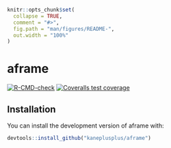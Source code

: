 <!-- README.md is generated from README.Rmd. Please edit that file -->

```r
knitr::opts_chunk$set(
  collapse = TRUE,
  comment = "#>",
  fig.path = "man/figures/README-",
  out.width = "100%"
)
```

# aframe

<!-- badges: start -->
[![R-CMD-check](https://github.com/kaneplusplus/aframe/workflows/R-CMD-check/badge.svg)](https://github.com/kaneplusplus/aframe/actions)
[![Coveralls test coverage](https://coveralls.io/repos/github/kaneplusplus/aframe/badge.svg)](https://coveralls.io/r/kaneplusplus/aframe?branch=main)
<!-- badges: end -->

## Installation

You can install the development version of aframe with:

``` r
devtools::install_github("kaneplusplus/aframe")
```

